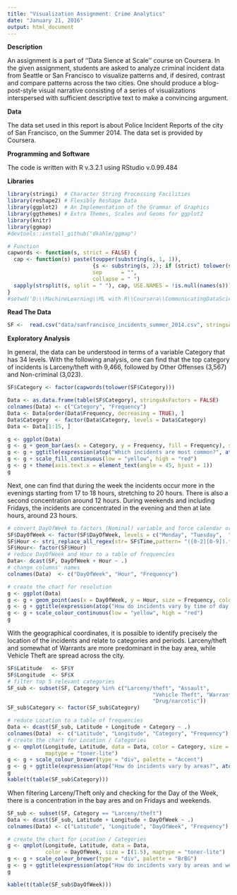 ```yaml
---
title: "Visualization Assignment: Crime Analytics"
date: "January 21, 2016"
output: html_document
---
```


**Description**

An assignment is a part of ''Data Sience at Scale'' course on Coursera. In the given assignment, students are asked to analyze criminal incident data from Seattle or San Francisco to visualize patterns and, if desired, contrast and compare patterns across the two cities. One should produce a blog-post-style visual narrative consisting of a series of visualizations interspersed with sufficient descriptive text to make a convincing argument.

**Data**

The data set used in this report is about Police Incident Reports of the city of San Francisco, on the Summer 2014. The data set is provided by Coursera.

**Programming and Software**

The code is written with R v.3.2.1 using RStudio v.0.99.484

**Libraries**

```r

library(stringi)  # Character String Processing Facilities
library(reshape2) # Flexibly Reshape Data
library(ggplot2)  # An Implementation of the Grammar of Graphics
library(ggthemes) # Extra Themes, Scales and Geoms for ggplot2
library(knitr)
library(ggmap)
#devtools::install_github("dkahle/ggmap")

# Function
capwords <- function(s, strict = FALSE) {
  cap <- function(s) paste(toupper(substring(s, 1, 1)),
                           {s <- substring(s, 2); if (strict) tolower(s) else s},
                           sep      = "", 
                           collapse = " ")
  sapply(strsplit(s, split = " "), cap, USE.NAMES = !is.null(names(s)))
}
#setwd('D:\\MachineLearning\\ML with R\\Coursera\\CommunicatingDataScienceResults\\VisualisationAssignment\\CrimeAnalytics\\data')
```

**Read The Data**

```r
SF <-  read.csv("data/sanfrancisco_incidents_summer_2014.csv", stringsAsFactors = FALSE)
```

**Exploratory Analysis**

In general, the data can be understood in terms of a variable Category that has 34 levels. With the following analysis, one can find that the top category of incidents is Larceny/theft with 9,466, followed by Other Offenses (3,567) and Non-criminal (3,023).
```r
SF$Category <- factor(capwords(tolower(SF$Category)))
```

```r
Data <- as.data.frame(table(SF$Category), stringsAsFactors = FALSE)
colnames(Data) <- c("Category", "Frequency")
Data <- Data[order(Data$Frequency, decreasing = TRUE), ]
Data$Category  <- factor(Data$Category, levels = Data$Category)
Data <- Data[1:15, ]
```

```r
g <- ggplot(Data)
g <- g + geom_bar(aes(x = Category, y = Frequency, fill = Frequency), stat = "identity")
g <- g + ggtitle(expression(atop("Which incidents are most common?", atop(italic("Top 15 Category of Incidents"), ""))))
g <- g + scale_fill_continuous(low = "yellow", high = "red")
g <- g + theme(axis.text.x = element_text(angle = 45, hjust = 1))
g
```

Next, one can find that during the week the incidents occur more in the evenings starting from 17 to 18 hours, stretching to 20 hours. There is also a second concentration around 12 hours. During weekends and including Fridays, the incidents are concentrated in the evening and then at late hours, around 23 hours.

```r
# convert DayOfWeek to factors (Nominal) variable and force calendar order
SF$DayOfWeek <- factor(SF$DayOfWeek, levels = c("Monday", "Tuesday",  "Wednesday", "Thursday", "Friday", "Saturday", "Sunday"))
SF$Hour <- stri_replace_all_regex(str= SF$Time,pattern= "([0-2][0-9]).*",replacement = "$1")
SF$Hour<- factor(SF$Hour)
# reduce DayOfWeek and Hour to a table of frequencies
Data<- dcast(SF, DayOfWeek + Hour ~ .)
# change columns' names
colnames(Data)  <- c("DayOfWeek", "Hour", "Frequency")

# create the chart for resolution
g <- ggplot(Data)
g <- g + geom_point(aes(x = DayOfWeek, y = Hour, size = Frequency, colour = Frequency), stat = "identity")
g <- g + ggtitle(expression(atop("How do incidents vary by time of day and night?", atop(italic("Hour by Day of the Week of Incidents"), ""))))
g <- g + scale_colour_continuous(low = "yellow", high = "red")
g
```

With the geographical coordinates, it is possible to identify precisely the location of the incidents and relate to categories and periods. Larceny/theft and somewhat of Warrants are more predominant in the bay area, while Vehicle Theft are spread across the city.

```r
SF$Latitude   <- SF$Y
SF$Longitude  <- SF$X
# filter top 5 relevant categories
SF_sub <- subset(SF, Category %in% c("Larceny/theft", "Assault", 
                                              "Vehicle Theft", "Warrants", 
                                              "Drug/narcotic"))
SF_sub$Category <- factor(SF_sub$Category)
```
```r
# reduce Location to a table of frequencies
Data <- dcast(SF_sub, Latitude + Longitude + Category ~ .)
colnames(Data)  <- c("Latitude", "Longitude", "Category", "Frequency")
# create the chart for Location / Categories
g <- qmplot(Longitude, Latitude, data = Data, color = Category, size = I(1.5),
            maptype = "toner-lite")
g <- g + scale_colour_brewer(type = "div", palette = "Accent")
g <- g + ggtitle(expression(atop("How do incidents vary by areas?", atop(italic("Location by Top Categories of Incidents"), ""))))
g
kable(t(table(SF_sub$Category)))
```

When filtering Larceny/Theft only and checking for the Day of the Week, there is a concentration in the bay ares and on Fridays and weekends.

```r
SF_sub <- subset(SF, Category == "Larceny/theft")
Data <- dcast(SF_sub, Latitude + Longitude + DayOfWeek ~ .)
colnames(Data) <- c("Latitude", "Longitude", "DayOfWeek", "Frequency")
```
```r
# create the chart for Location / Categories
g <- qmplot(Longitude, Latitude, data = Data, 
            color = DayOfWeek, size = I(1.5), maptype = "toner-lite")
g <- g + scale_colour_brewer(type = "div", palette = "BrBG")
g <- g + ggtitle(expression(atop("How do incidents vary by areas and week days ?", atop(italic("Location by Day of Week of Incidents in Case of Larceny/Theft"), ""))))
g

kable(t(table(SF_sub$DayOfWeek)))
```